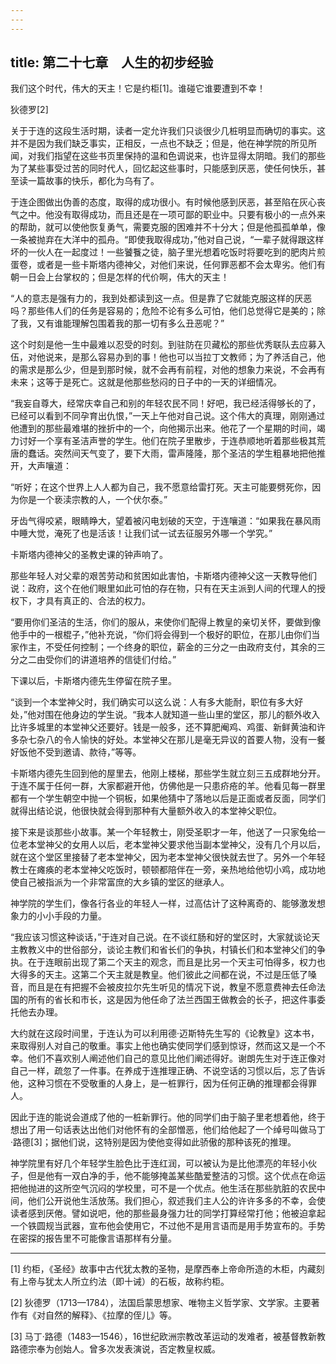 ```yaml
---
---
---
```

title: 第二十七章　人生的初步经验
---

我们这个时代，伟大的天主！它是约柜[1]。谁碰它谁要遭到不幸！

狄德罗[2]





关于于连的这段生活时期，读者一定允许我们只谈很少几桩明显而确切的事实。这并不是因为我们缺乏事实，正相反，一点也不缺乏；但是，他在神学院的所见所闻，对我们指望在这些书页里保持的温和色调说来，也许显得太阴暗。我们的那些为了某些事受过苦的同时代人，回忆起这些事时，只能感到厌恶，使任何快乐，甚至读一篇故事的快乐，都化为乌有了。

于连企图做出伪善的态度，取得的成功很小。有时候他感到厌恶，甚至陷在灰心丧气之中。他没有取得成功，而且还是在一项可鄙的职业中。只要有极小的一点外来的帮助，就可以使他恢复勇气，需要克服的困难并不十分大；但是他孤孤单单，像一条被抛弃在大洋中的孤舟。“即使我取得成功，”他对自己说，“一辈子就得跟这样坏的一伙人在一起度过！一些饕餮之徒，脑子里光想着吃饭时将要吃到的肥肉片煎蛋卷，或者是一些卡斯塔内德神父，对他们来说，任何罪恶都不会太卑劣。他们有朝一日会上台掌权的；但是怎样的代价啊，伟大的天主！

“人的意志是强有力的，我到处都读到这一点。但是靠了它就能克服这样的厌恶吗？那些伟人们的任务是容易的；危险不论有多么可怕，他们总觉得它是美的；除了我，又有谁能理解包围着我的那一切有多么丑恶呢？”

这个时刻是他一生中最难以忍受的时刻。到驻防在贝藏松的那些优秀联队去应募入伍，对他说来，是那么容易办到的事！他也可以当拉丁文教师；为了养活自己，他的需求是那么少，但是到那时候，就不会再有前程，对他的想象力来说，不会再有未来；这等于是死亡。这就是他那些愁闷的日子中的一天的详细情况。

“我妄自尊大，经常庆幸自己和别的年轻农民不同！好吧，我已经活得够长的了，已经可以看到不同孕育出仇恨，”一天上午他对自己说。这个伟大的真理，刚刚通过他遭到的那些最难堪的挫折中的一个，向他揭示出来。他花了一个星期的时间，竭力讨好一个享有圣洁声誉的学生。他们在院子里散步，于连恭顺地听着那些极其荒唐的蠢话。突然间天气变了，要下大雨，雷声隆隆，那个圣洁的学生粗暴地把他推开，大声嚷道：

“听好；在这个世界上人人都为自己，我不愿意给雷打死。天主可能要劈死你，因为你是一个亵渎宗教的人，一个伏尔泰。”

牙齿气得咬紧，眼睛睁大，望着被闪电划破的天空，于连嚷道：“如果我在暴风雨中睡大觉，淹死了也是活该！让我们试一试去征服另外哪一个学究。”

卡斯塔内德神父的圣教史课的钟声响了。

那些年轻人对父辈的艰苦劳动和贫困如此害怕，卡斯塔内德神父这一天教导他们说：政府，这个在他们眼里如此可怕的存在物，只有在天主派到人间的代理人的授权下，才具有真正的、合法的权力。

“要用你们圣洁的生活，你们的服从，来使你们配得上教皇的亲切关怀，要做到像他手中的一根棍子，”他补充说，“你们将会得到一个极好的职位，在那儿由你们当家作主，不受任何控制；一个终身的职位，薪金的三分之一由政府支付，其余的三分之二由受你们的讲道培养的信徒们付给。”

下课以后，卡斯塔内德先生停留在院子里。

“谈到一个本堂神父时，我们确实可以这么说：人有多大能耐，职位有多大好处，”他对围在他身边的学生说。“我本人就知道一些山里的堂区，那儿的额外收入比许多城里的本堂神父还要好。钱是一般多，还不算肥阉鸡、鸡蛋、新鲜黄油和许多杂七杂八的令人愉快的好处。本堂神父在那儿是毫无异议的首要人物，没有一餐好饭他不受到邀请、款待，”等等。

卡斯塔内德先生回到他的屋里去，他刚上楼梯，那些学生就立刻三五成群地分开。于连不属于任何一群，大家都避开他，仿佛他是一只患疥疮的羊。他看见每一群里都有一个学生朝空中抛一个铜板，如果他猜中了落地以后是正面或者反面，同学们就得出结论说，他很快就会得到那种有大量额外收入的本堂神父职位。

接下来是谈那些小故事。某一个年轻教士，刚受圣职才一年，他送了一只家兔给一位老本堂神父的女用人以后，老本堂神父要求他当副本堂神父，没有几个月以后，就在这个堂区里接替了老本堂神父，因为老本堂神父很快就去世了。另外一个年轻教士在瘫痪的老本堂神父吃饭时，顿顿都陪伴在一旁，亲热地给他切小鸡，成功地使自己被指派为一个非常富庶的大乡镇的堂区的继承人。

神学院的学生们，像各行各业的年轻人一样，过高估计了这种离奇的、能够激发想象力的小小手段的力量。

“我应该习惯这种谈话，”于连对自己说。在不谈红肠和好的堂区时，大家就谈论天主教教义中的世俗部分，谈论主教们和省长们的争执，村镇长们和本堂神父们的争执。在于连眼前出现了第二个天主的观念，而且是比另一个天主可怕得多，权力也大得多的天主。这第二个天主就是教皇。他们彼此之间都在说，不过是压低了嗓音，而且是在有把握不会被皮拉尔先生听见的情况下说，教皇不愿意费神去任命法国的所有的省长和市长，这是因为他任命了法兰西国王做教会的长子，把这件事委托他去办理。

大约就在这段时间里，于连认为可以利用德·迈斯特先生写的《论教皇》这本书，来取得别人对自己的敬重。事实上他也确实使同学们感到惊讶，然而这又是一个不幸。他们不喜欢别人阐述他们自己的意见比他们阐述得好。谢朗先生对于连正像对自己一样，疏忽了一件事。在养成于连推理正确、不说空话的习惯以后，忘了告诉他，这种习惯在不受敬重的人身上，是一桩罪行，因为任何正确的推理都会得罪人。

因此于连的能说会道成了他的一桩新罪行。他的同学们由于脑子里老想着他，终于想出了用一句话表达出他们对他怀有的全部憎恶，他们给他起了一个绰号叫做马丁·路德[3]；据他们说，这特别是因为使他变得如此骄傲的那种该死的推理。

神学院里有好几个年轻学生脸色比于连红润，可以被认为是比他漂亮的年轻小伙子，但是他有一双白净的手，他不能够掩盖某些酷爱整洁的习惯。这个优点在命运把他抛进的这所空气沉闷的学校里，可不是一个优点。他生活在那些肮脏的农民中间，他们公开说他生活放荡。我们担心，叙述我们主人公的许许多多的不幸，会使读者感到厌倦。譬如说吧，他的那些最身强力壮的同学打算经常打他；他被迫拿起一个铁圆规当武器，宣布他会使用它，不过他不是用言语而是用手势宣布的。手势在密探的报告里不可能像言语那样有分量。



* * *



[1] 约柜，《圣经》故事中古代犹太教的圣物，是摩西奉上帝命所造的木柜，内藏刻有上帝与犹太人所立约法（即十诫）的石板，故称约柜。

[2] 狄德罗（1713—1784），法国启蒙思想家、唯物主义哲学家、文学家。主要著作有《对自然的解释》、《拉摩的侄儿》等。

[3] 马丁·路德（1483—1546），16世纪欧洲宗教改革运动的发难者，被基督教新教路德宗奉为创始人。曾多次发表演说，否定教皇权威。